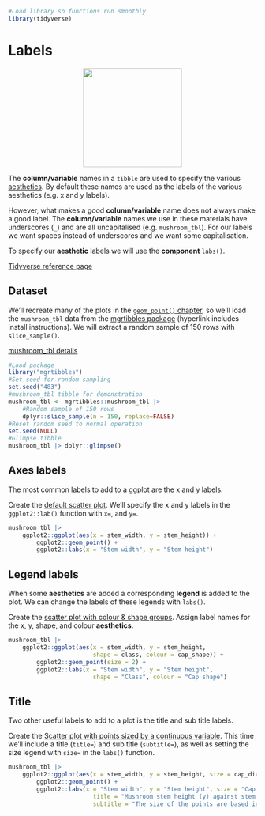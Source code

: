 ```r
#Load library so functions run smoothly
library(tidyverse)
```

# Labels

<center>
![](images/ggplot2_labs.png){style="width:200px"}
</center>

The __column/variable__ names in a `tibble` are used to specify the various [aesthetics](/ggplot2/aesthetics.qmd).
By default these names are used as the labels of the various aesthetics (e.g. x and y labels).

However, what makes a good __column/variable__ name does not always make a good label.
The __column/variable__ names we use in these materials have underscores (`_`) and are all uncapitalised (e.g. `mushroom_tbl`).
For our labels we want spaces instead of underscores and we want some capitalisation.

To specify our __aesthetic__ labels we will use the __component__ `labs()`.

[Tidyverse reference page](https://ggplot2.tidyverse.org//reference/labs.html)

## Dataset

We'll recreate many of the plots in the [`geom_point()` chapter](/ggplot2/geom_point.qmd), so we'll load the `mushroom_tbl` data from the [mgrtibbles package](/datasets/mgrtibbles.qmd) (hyperlink includes install instructions).
We will extract a random sample of 150 rows with `slice_sample()`.

[mushroom_tbl details](https://github.com/m-gemmell/mgrtibbles/wiki/mushroom_tbl)

```r
#Load package
library("mgrtibbles")
#Set seed for random sampling
set.seed("483")
#mushroom_tbl tibble for demonstration
mushroom_tbl <- mgrtibbles::mushroom_tbl |>
    #Random sample of 150 rows
    dplyr::slice_sample(n = 150, replace=FALSE)
#Reset random seed to normal operation
set.seed(NULL)
#Glimpse tibble
mushroom_tbl |> dplyr::glimpse()
```

## Axes labels

The most common labels to add to a ggplot are the x and y labels.

Create the [default scatter plot](/ggplot2/geom_point.qmd#default-scatter-plot).
We'll specify the x and y labels in the `ggplot2::lab()` function with `x=`, and `y=`.

```r
mushroom_tbl |>
    ggplot2::ggplot(aes(x = stem_width, y = stem_height)) +
        ggplot2::geom_point() +
        ggplot2::labs(x = "Stem width", y = "Stem height")
```

## Legend labels

When some __aesthetics__ are added a corresponding __legend__ is added to the plot.
We can change the labels of these legends with `labs()`.

Create the [scatter plot with colour & shape groups](/ggplot2/geom_point.qmd#colour--shape-groups).
Assign label names for the x, y, shape, and colour __aesthetics__.

```r
mushroom_tbl |>
    ggplot2::ggplot(aes(x = stem_width, y = stem_height, 
                        shape = class, colour = cap_shape)) +
        ggplot2::geom_point(size = 2) +
        ggplot2::labs(x = "Stem width", y = "Stem height", 
                        shape = "Class", colour = "Cap shape")
```

## Title

Two other useful labels to add to a plot is the title and sub title labels.

Create the [Scatter plot with points sized by a continuous variable](/ggplot2/geom_point.qmd#size-by-continuous-variable).
This time we'll include a title (`title=`) and sub title (`subtitle=`), as well as setting the size legend with `size=` in the `labs()` function.

```r
mushroom_tbl |>
    ggplot2::ggplot(aes(x = stem_width, y = stem_height, size = cap_diameter)) +
        ggplot2::geom_point() +
        ggplot2::labs(x = "Stem width", y = "Stem height", size = "Cap diameter",
                        title = "Mushroom stem height (y) against stem width (x)",
                        subtitle = "The size of the points are based in the cap diameters")
```
